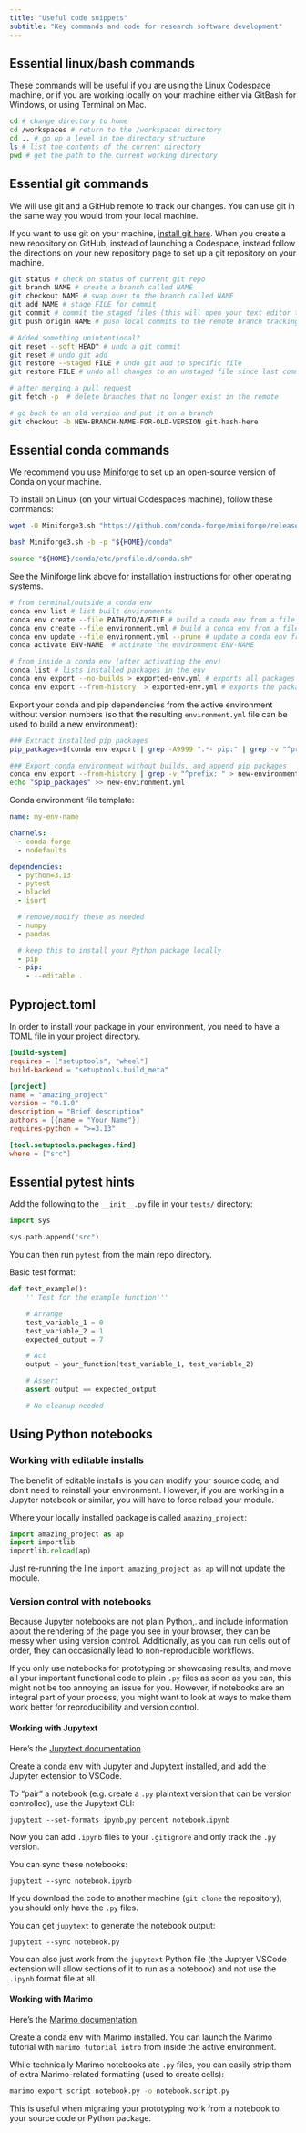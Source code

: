 ```yaml
---
title: "Useful code snippets"
subtitle: "Key commands and code for research software development"
---
```


## Essential linux/bash commands

These commands will be useful if you are using the Linux Codespace machine, or if you are working locally on your machine either via GitBash for Windows, or using Terminal on Mac.

```bash
cd # change directory to home
cd /workspaces # return to the /workspaces directory
cd .. # go up a level in the directory structure
ls # list the contents of the current directory
pwd # get the path to the current working directory
```

## Essential git commands

We will use git and a GitHub remote to track our changes. You can use git in the same way you would from your local machine.

If you want to use git on your machine, [install git here](https://git-scm.com/). When you create a new repository on GitHub, instead of launching a Codespace, instead follow the directions on your new repository page to set up a git repository on your machine.

```bash
git status # check on status of current git repo
git branch NAME # create a branch called NAME
git checkout NAME # swap over to the branch called NAME
git add NAME # stage FILE for commit
git commit # commit the staged files (this will open your text editor to create a commit message)
git push origin NAME # push local commits to the remote branch tracking the branch NAME

# Added something unintentional?
git reset --soft HEAD^ # undo a git commit
git reset # undo git add
git restore --staged FILE # undo git add to specific file
git restore FILE # undo all changes to an unstaged file since last commit

# after merging a pull request
git fetch -p  # delete branches that no longer exist in the remote

# go back to an old version and put it on a branch
git checkout -b NEW-BRANCH-NAME-FOR-OLD-VERSION git-hash-here
```

## Essential conda commands

We recommend you use [Miniforge](https://github.com/conda-forge/miniforge) to set up an open-source version of Conda on your machine.

To install on Linux (on your virtual Codespaces machine), follow these commands:

```bash
wget -O Miniforge3.sh "https://github.com/conda-forge/miniforge/releases/latest/download/Miniforge3-$(uname)-$(uname -m).sh"

bash Miniforge3.sh -b -p "${HOME}/conda"

source "${HOME}/conda/etc/profile.d/conda.sh"
```

See the Miniforge link above for installation instructions for other operating systems.

```bash
# from terminal/outside a conda env
conda env list # list built environments
conda env create --file PATH/TO/A/FILE # build a conda env from a file
conda env create --file environment.yml # build a conda env from a file in the current directory
conda env update --file environment.yml --prune # update a conda env from file and remove unused libraries
conda activate ENV-NAME  # activate the environment ENV-NAME

# from inside a conda env (after activating the env)
conda list # lists installed packages in the env
conda env export --no-builds > exported-env.yml # exports all packages in the env
conda env export --from-history  > exported-env.yml # exports the packages that were explicitly installed
```

Export your conda and pip dependencies from the active environment without version numbers (so that the resulting `environment.yml` file can be used to build a new environment):

```bash
### Extract installed pip packages
pip_packages=$(conda env export | grep -A9999 ".*- pip:" | grep -v "^prefix: " | cut -f1 -d"=")

### Export conda environment without builds, and append pip packages
conda env export --from-history | grep -v "^prefix: " > new-environment.yml
echo "$pip_packages" >> new-environment.yml
```

Conda environment file template:

```yml
name: my-env-name

channels:
  - conda-forge
  - nodefaults

dependencies:
  - python=3.13
  - pytest
  - blackd
  - isort

  # remove/modify these as needed
  - numpy
  - pandas

  # keep this to install your Python package locally
  - pip
  - pip:
    - --editable .
```

## Pyproject.toml

In order to install your package in your environment, you need to have a TOML file in your project directory.

```toml
[build-system]
requires = ["setuptools", "wheel"]
build-backend = "setuptools.build_meta"

[project]
name = "amazing_project"
version = "0.1.0"
description = "Brief description"
authors = [{name = "Your Name"}]
requires-python = ">=3.13"

[tool.setuptools.packages.find]
where = ["src"]
```

## Essential pytest hints

Add the following to the `__init__.py` file in your `tests/` directory:

```python
import sys

sys.path.append("src")
```

You can then run `pytest` from the main repo directory.

Basic test format:

```python
def test_example():
    '''Test for the example function'''

    # Arrange
    test_variable_1 = 0
    test_variable_2 = 1
    expected_output = 7

    # Act
    output = your_function(test_variable_1, test_variable_2)

    # Assert
    assert output == expected_output

    # No cleanup needed
```

## Using Python notebooks

### Working with editable installs

The benefit of editable installs is you can modify your source code, and don't need to reinstall your environment. However, if you are working in a Jupyter notebook or similar, you will have to force reload your module.

Where your locally installed package is called `amazing_project`:

```python
import amazing_project as ap
import importlib
importlib.reload(ap)
```

Just re-running the line `import amazing_project as ap` will not update the module.

### Version control with notebooks

Because Jupyter notebooks are not plain Python,. and include information about the rendering of the page you see in your browser, they can be messy when using version control. Additionally, as you can run cells out of order, they can occasionally lead to non-reproducible workflows.

If you only use notebooks for prototyping or showcasing results, and move all your important functional code to plain `.py` files as soon as you can, this might not be too annoying an issue for you. However, if notebooks are an integral part of your process, you might want to look at ways to make them work better for reproducibility and version control.

#### Working with Jupytext

Here's the [Jupytext documentation](https://jupytext.readthedocs.io/en/latest/index.html).

Create a conda env with Jupyter and Jupytext installed, and add the Jupyter extension to VSCode.

To "pair" a notebook (e.g. create a `.py` plaintext version that can be version controlled), use the Jupytext CLI:

```
jupytext --set-formats ipynb,py:percent notebook.ipynb
```

Now you can add `.ipynb` files to your `.gitignore` and only track the `.py` version.

You can sync these notebooks:
```
jupytext --sync notebook.ipynb
```

If you download the code to another machine (`git clone` the repository), you should only have the `.py` files.

You can get `jupytext` to generate the notebook output:

```
jupytext --sync notebook.py
```

You can also just work from the `jupytext` Python file (the Juptyer VSCode extension will allow sections of it to run as a notebook) and not use the `.ipynb` format file at all.

#### Working with Marimo

Here's the [Marimo documentation](https://docs.marimo.io/).

Create a conda env with Marimo installed. You can launch the Marimo tutorial with `marimo tutorial intro` from inside the active environment.

While technically Marimo notebooks ate `.py` files, you can easily strip them of extra Marimo-related formatting (used to create cells):

```bash
marimo export script notebook.py -o notebook.script.py
```

This is useful when migrating your prototyping work from a notebook to your source code or Python package.